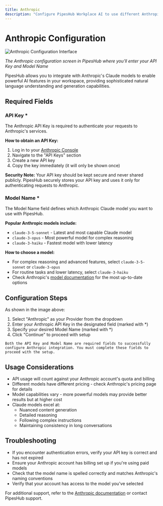 ```yaml
---
title: Anthropic
description: "Configure PipesHub Workplace AI to use different Anthropic Claude models"
---
```


# Anthropic Configuration

![Anthropic Configuration Interface](/images/ai-models/Anthropic_LLMConfig.png)

*The Anthropic configuration screen in PipesHub where you'll enter your API Key and Model Name*

PipesHub allows you to integrate with Anthropic's Claude models to enable powerful AI features in your workspace, providing sophisticated natural language understanding and generation capabilities.

## Required Fields

### API Key *

The Anthropic API Key is required to authenticate your requests to Anthropic's services.

**How to obtain an API Key:**
1. Log in to your [Anthropic Console](https://console.anthropic.com/)
2. Navigate to the "API Keys" section
3. Create a new API key
4. Copy the key immediately (it will only be shown once)

**Security Note:** Your API key should be kept secure and never shared publicly. PipesHub securely stores your API key and uses it only for authenticating requests to Anthropic.

### Model Name *

The Model Name field defines which Anthropic Claude model you want to use with PipesHub.

**Popular Anthropic models include:**
- `claude-3-5-sonnet` - Latest and most capable Claude model
- `claude-3-opus` - Most powerful model for complex reasoning
- `claude-3-haiku` - Fastest model with lower latency

**How to choose a model:**
- For complex reasoning and advanced features, select `claude-3-5-sonnet` or `claude-3-opus`
- For routine tasks and lower latency, select `claude-3-haiku`
- Check Anthropic's [model documentation](https://docs.anthropic.com/claude/docs/models-overview) for the most up-to-date options

## Configuration Steps

As shown in the image above:

1. Select "Anthropic" as your Provider from the dropdown
2. Enter your Anthropic API Key in the designated field (marked with *)
3. Specify your desired Model Name (marked with *)
4. Click "Continue" to proceed with setup

``Both the API Key and Model Name are required fields to successfully configure Anthropic integration. You must complete these fields to proceed with the setup.``

## Usage Considerations

- API usage will count against your Anthropic account's quota and billing
- Different models have different pricing - check Anthropic's pricing page for details
- Model capabilities vary - more powerful models may provide better results but at higher cost
- Claude models excel at:
  - Nuanced content generation
  - Detailed reasoning
  - Following complex instructions
  - Maintaining consistency in long conversations

## Troubleshooting

- If you encounter authentication errors, verify your API key is correct and has not expired
- Ensure your Anthropic account has billing set up if you're using paid models
- Check that the model name is spelled correctly and matches Anthropic's naming conventions
- Verify that your account has access to the model you've selected

For additional support, refer to the [Anthropic documentation](https://docs.anthropic.com/) or contact PipesHub support.
